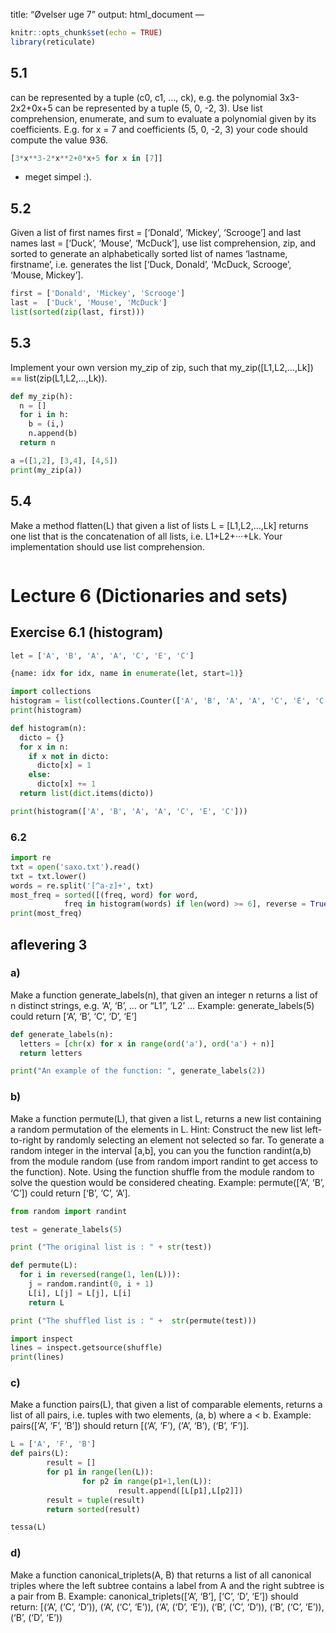 title: "Øvelser uge 7"
output: html_document
---

```r
knitr::opts_chunk$set(echo = TRUE)
library(reticulate)
```

## 5.1

can be represented by a tuple (c0, c1, ..., ck), e.g. the polynomial 3x3-2x2+0x+5 can be represented by a tuple (5, 0, -2, 3). Use list comprehension, enumerate, and sum to evaluate a polynomial given by its coefficients. E.g. for x = 7 and coefficients (5, 0, -2, 3) your code should compute the value 936.

```python
[3*x**3-2*x**2+0*x+5 for x in [7]]
```

- meget simpel :).

## 5.2

Given a list of first names first = ['Donald', 'Mickey', 'Scrooge'] and last names last = ['Duck', 'Mouse', 'McDuck'], use list comprehension, zip, and sorted to generate an alphabetically sorted list of names 'lastname, firstname', i.e. generates the list ['Duck, Donald', 'McDuck, Scrooge', 'Mouse, Mickey'].

```python
first = ['Donald', 'Mickey', 'Scrooge']
last =  ['Duck', 'Mouse', 'McDuck']
list(sorted(zip(last, first)))
```

## 5.3

Implement your own version my_zip of zip, such that my_zip([L1,L2,...,Lk]) == list(zip(L1,L2,...,Lk)).

```python
def my_zip(h):
  n = []
  for i in h:
    b = (i,)
    n.append(b)
  return n

a =([1,2], [3,4], [4,5])
print(my_zip(a))
```

## 5.4

Make a method flatten(L) that given a list of lists L = [L1,L2,...,Lk] returns one list that is the concatenation of all lists, i.e. L1+L2+···+Lk. Your implementation should use list comprehension.

```python

```


# Lecture 6 (Dictionaries and sets)

## Exercise 6.1 (histogram)

```python
let = ['A', 'B', 'A', 'A', 'C', 'E', 'C']

{name: idx for idx, name in enumerate(let, start=1)}
```


```python
import collections
histogram = list(collections.Counter(['A', 'B', 'A', 'A', 'C', 'E', 'C']).items())
print(histogram)
```

```python
def histogram(n):
  dicto = {}
  for x in n:
    if x not in dicto:
      dicto[x] = 1
    else:
      dicto[x] += 1
  return list(dict.items(dicto))

print(histogram(['A', 'B', 'A', 'A', 'C', 'E', 'C']))
```

### 6.2

```python
import re
txt = open('saxo.txt').read()
txt = txt.lower()
words = re.split('[^a-z]+', txt)
most_freq = sorted([(freq, word) for word, 
            freq in histogram(words) if len(word) >= 6], reverse = True)[:10]
print(most_freq)
```


## aflevering 3

### a)

Make a function generate_labels(n), that given an integer n returns a list of n distinct strings, e.g. 'A', 'B', ... or "L1", 'L2' ...
Example: generate_labels(5) could return ['A', 'B', 'C', 'D', 'E']


```python
def generate_labels(n):
  letters = [chr(x) for x in range(ord('a'), ord('a') + n)]
  return letters

print("An example of the function: ", generate_labels(2))
```

### b)

Make a function permute(L), that given a list L, returns a new list containing a random permutation of the elements in L.
Hint: Construct the new list left-to-right by randomly selecting an element not selected so far. To generate a random integer in the interval [a,b], you can you the function randint(a,b) from the module random (use from random import randint to get access to the function).
Note. Using the function shuffle from the module random to solve the question would be considered cheating.
Example: permute(['A', 'B', 'C']) could return ['B', 'C', 'A'].

```python
from random import randint

test = generate_labels(5)
```
```python
print ("The original list is : " + str(test)) 
```

```python
def permute(L):
  for i in reversed(range(1, len(L))): 
    j = random.randint(0, i + 1)  
    L[i], L[j] = L[j], L[i]
    return L
```


```python
print ("The shuffled list is : " +  str(permute(test))) 
```





```python
import inspect
lines = inspect.getsource(shuffle)
print(lines)
```

### c)

Make a function pairs(L), that given a list of comparable elements, returns a list of all pairs, i.e. tuples with two elements, (a, b) where a < b.
Example: pairs(['A', 'F', 'B']) should return [('A', 'F'), ('A', 'B'), ('B', 'F')].

```python
L = ['A', 'F', 'B']
def pairs(L):
        result = []
        for p1 in range(len(L)):
                for p2 in range(p1+1,len(L)):
                        result.append([L[p1],L[p2]])
        result = tuple(result)
        return sorted(result)
```

```python
tessa(L)
```

### d)

Make a function canonical_triplets(A, B) that returns a list of all canonical triples where the left subtree contains a label from A and the right subtree is a pair from B.
Example: canonical_triplets(['A', 'B'], ['C', 'D', 'E']) should return:
[('A', ('C', 'D')), ('A', ('C', 'E')), ('A', ('D', 'E')), ('B', ('C', 'D')), ('B', ('C', 'E')), ('B', ('D', 'E'))